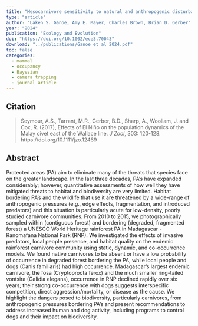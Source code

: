 ```yaml
---
title: "Mesocarnivore sensitivity to natural and anthropogenic disturbance leads to declines in occurrence and concern for species persistence"
type: "article"
author: "Laken S. Ganoe, Amy E. Mayer, Charles Brown, Brian D. Gerber"
year: "2024"
publication: "Ecology and Evolution"
doi: "https://doi.org/10.1002/ece3.70043"
download: "../publications/Ganoe et al 2024.pdf"
toc: false
categories:
  - mammal
  - occupancy
  - Bayesian
  - camera trapping
  - journal article
---
```


## Citation 

> Seymour, A.S., Tarrant, M.R., Gerber, B.D., Sharp, A., Woollam, J. and Cox, R. (2017), Effects of El Niño on the population dynamics of the Malay civet east of the Wallace line. *J Zool*, 303: 120-128. https://doi.org/10.1111/jzo.12469

## Abstract

Protected areas (PA) aim to eliminate many of the threats that species face on the greater landscape. In the last three decades, PA's have expanded considerably; however, quantitative assessments of how well they have mitigated threats to habitat and biodiversity are very limited. Habitat bordering PA's and the wildlife that use it are threatened by a wide-range of anthropogenic pressures (e.g., edge effects, fragmentation, and introduced predators) and this situation is particularly acute for low-density, poorly studied carnivore communities. From 2010 to 2015, we photographically sampled within (contiguous forest) and bordering (degraded, fragmented forest) a UNESCO World Heritage rainforest PA in Madagascar - Ranomafana National Park (RNP). We investigated the effects of invasive predators, local people presence, and habitat quality on the endemic rainforest carnivore community using static, dynamic, and co-occurrence models. We found native carnivores to be absent or have a low probability of occurrence in degraded forest bordering the PA, while local people and dogs (Canis familiaris) had high occurrence. Madagascar's largest endemic carnivore, the fosa (Cryptoprocta ferox) and the much smaller ring-tailed vontsira (Galidia elegans), occurrence in RNP declined rapidly over six years; their strong co-occurrence with dogs suggests interspecific competition, direct aggression/mortality, or disease as the cause. We highlight the dangers posed to biodiversity, particularly carnivores, from anthropogenic pressures bordering PA's and present recommendations to address increased human and dog activity, including programs to control dogs and their impact on biodiversity.
